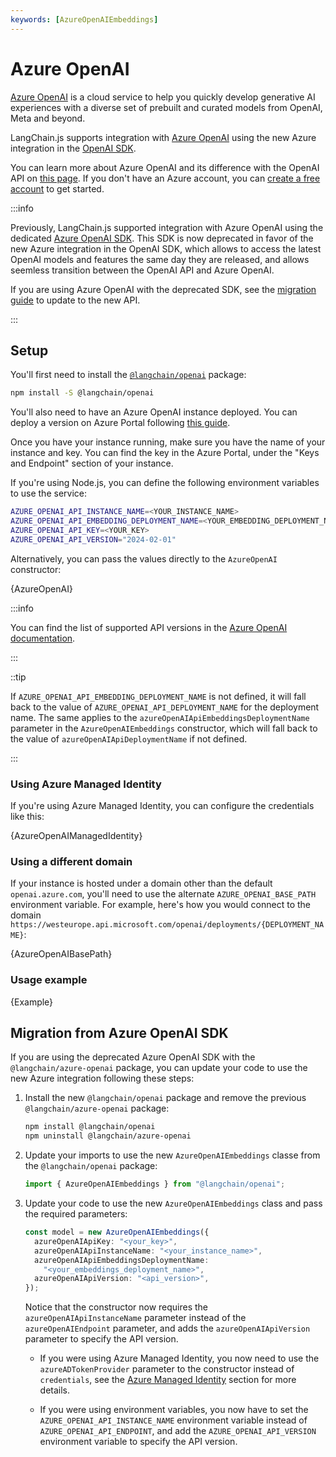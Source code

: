 ```yaml
---
keywords: [AzureOpenAIEmbeddings]
---
```



# Azure OpenAI

[Azure OpenAI](https://azure.microsoft.com/products/ai-services/openai-service/) is a cloud service to help you quickly develop generative AI experiences with a diverse set of prebuilt and curated models from OpenAI, Meta and beyond.

LangChain.js supports integration with [Azure OpenAI](https://azure.microsoft.com/products/ai-services/openai-service/) using the new Azure integration in the [OpenAI SDK](https://github.com/openai/openai-node).

You can learn more about Azure OpenAI and its difference with the OpenAI API on [this page](https://learn.microsoft.com/azure/ai-services/openai/overview). If you don't have an Azure account, you can [create a free account](https://azure.microsoft.com/free/) to get started.

:::info

Previously, LangChain.js supported integration with Azure OpenAI using the dedicated [Azure OpenAI SDK](https://github.com/Azure/azure-sdk-for-js/tree/main/sdk/openai/openai). This SDK is now deprecated in favor of the new Azure integration in the OpenAI SDK, which allows to access the latest OpenAI models and features the same day they are released, and allows seemless transition between the OpenAI API and Azure OpenAI.

If you are using Azure OpenAI with the deprecated SDK, see the [migration guide](#migration-from-azure-openai-sdk) to update to the new API.

:::

## Setup

You'll first need to install the [`@langchain/openai`](https://www.npmjs.com/package/@langchain/openai) package:


<IntegrationInstallTooltip></IntegrationInstallTooltip>

```bash npm2yarn
npm install -S @langchain/openai
```

You'll also need to have an Azure OpenAI instance deployed. You can deploy a version on Azure Portal following [this guide](https://learn.microsoft.com/azure/ai-services/openai/how-to/create-resource?pivots=web-portal).

Once you have your instance running, make sure you have the name of your instance and key. You can find the key in the Azure Portal, under the "Keys and Endpoint" section of your instance.

If you're using Node.js, you can define the following environment variables to use the service:

```bash
AZURE_OPENAI_API_INSTANCE_NAME=<YOUR_INSTANCE_NAME>
AZURE_OPENAI_API_EMBEDDING_DEPLOYMENT_NAME=<YOUR_EMBEDDING_DEPLOYMENT_NAME>
AZURE_OPENAI_API_KEY=<YOUR_KEY>
AZURE_OPENAI_API_VERSION="2024-02-01"
```

Alternatively, you can pass the values directly to the `AzureOpenAI` constructor:



<UnifiedModelParamsTooltip></UnifiedModelParamsTooltip>

<CodeBlock language="typescript">{AzureOpenAI}</CodeBlock>

:::info

You can find the list of supported API versions in the [Azure OpenAI documentation](https://learn.microsoft.com/azure/ai-services/openai/reference).

:::

::tip

If `AZURE_OPENAI_API_EMBEDDING_DEPLOYMENT_NAME` is not defined, it will fall back to the value of `AZURE_OPENAI_API_DEPLOYMENT_NAME` for the deployment name. The same applies to the `azureOpenAIApiEmbeddingsDeploymentName` parameter in the `AzureOpenAIEmbeddings` constructor, which will fall back to the value of `azureOpenAIApiDeploymentName` if not defined.

:::

### Using Azure Managed Identity

If you're using Azure Managed Identity, you can configure the credentials like this:


<CodeBlock language="typescript">{AzureOpenAIManagedIdentity}</CodeBlock>

### Using a different domain

If your instance is hosted under a domain other than the default `openai.azure.com`, you'll need to use the alternate `AZURE_OPENAI_BASE_PATH` environment variable.
For example, here's how you would connect to the domain `https://westeurope.api.microsoft.com/openai/deployments/{DEPLOYMENT_NAME}`:


<CodeBlock language="typescript">{AzureOpenAIBasePath}</CodeBlock>

### Usage example


<CodeBlock language="typescript">{Example}</CodeBlock>

## Migration from Azure OpenAI SDK

If you are using the deprecated Azure OpenAI SDK with the `@langchain/azure-openai` package, you can update your code to use the new Azure integration following these steps:

1. Install the new `@langchain/openai` package and remove the previous `@langchain/azure-openai` package:
   ```bash npm2yarn
   npm install @langchain/openai
   npm uninstall @langchain/azure-openai
   ```
2. Update your imports to use the new `AzureOpenAIEmbeddings` classe from the `@langchain/openai` package:
   ```typescript
   import { AzureOpenAIEmbeddings } from "@langchain/openai";
   ```
3. Update your code to use the new `AzureOpenAIEmbeddings` class and pass the required parameters:

   ```typescript
   const model = new AzureOpenAIEmbeddings({
     azureOpenAIApiKey: "<your_key>",
     azureOpenAIApiInstanceName: "<your_instance_name>",
     azureOpenAIApiEmbeddingsDeploymentName:
       "<your_embeddings_deployment_name>",
     azureOpenAIApiVersion: "<api_version>",
   });
   ```

   Notice that the constructor now requires the `azureOpenAIApiInstanceName` parameter instead of the `azureOpenAIEndpoint` parameter, and adds the `azureOpenAIApiVersion` parameter to specify the API version.

   - If you were using Azure Managed Identity, you now need to use the `azureADTokenProvider` parameter to the constructor instead of `credentials`, see the [Azure Managed Identity](#using-azure-managed-identity) section for more details.

   - If you were using environment variables, you now have to set the `AZURE_OPENAI_API_INSTANCE_NAME` environment variable instead of `AZURE_OPENAI_API_ENDPOINT`, and add the `AZURE_OPENAI_API_VERSION` environment variable to specify the API version.
